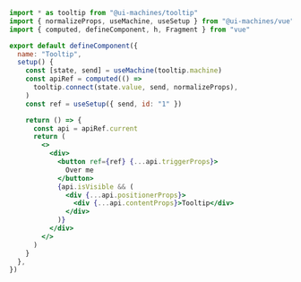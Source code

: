 ```jsx
import * as tooltip from "@ui-machines/tooltip"
import { normalizeProps, useMachine, useSetup } from "@ui-machines/vue"
import { computed, defineComponent, h, Fragment } from "vue"

export default defineComponent({
  name: "Tooltip",
  setup() {
    const [state, send] = useMachine(tooltip.machine)
    const apiRef = computed(() =>
      tooltip.connect(state.value, send, normalizeProps),
    )
    const ref = useSetup({ send, id: "1" })

    return () => {
      const api = apiRef.current
      return (
        <>
          <div>
            <button ref={ref} {...api.triggerProps}>
              Over me
            </button>
            {api.isVisible && (
              <div {...api.positionerProps}>
                <div {...api.contentProps}>Tooltip</div>
              </div>
            )}
          </div>
        </>
      )
    }
  },
})
```
